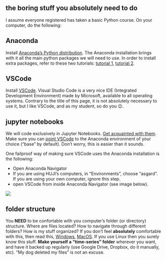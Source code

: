 ## the boring stuff you absolutely need to do

I assume everyone registered has taken a basic Python course.
On your computer, do the following:

## Anaconda
Install [Anaconda's Python distribution](https://www.anaconda.com/download).
The Anaconda installation brings with it all the main python packages we will need to use. In order to install extra packages, refer to these two tutorials: [tutorial 1](https://www.tutorialspoint.com/how-do-i-install-python-packages-in-anaconda), [tutorial 2](https://docs.anaconda.com/free/anaconda/packages/install-packages.html).

## VSCode
Install [VSCode](https://code.visualstudio.com/download).
Visual Studio Code is a very nice IDE (Integrated Development Environment) made by Microsoft, available to all operating systems. Contrary to the title of this page, it is not absolutely necessary to use it, but I like VSCode, and as my student, so do you 😉.

## jupyter notebooks
We will code exclusively in Jupyter Notebooks. [Get acquainted with them](https://code.visualstudio.com/docs/datascience/jupyter-notebooks). Make sure you can [point VSCode](https://opensourceoptions.com/blog/setup-anaconda-python-to-work-with-visual-studio-code-on-windows/) to the Anaconda environment of your choice ("base" by default). Don't worry, this is easier than it sounds.

One failproof way of making sure VSCode uses the Anaconda installation is the following:

- Open Anaconda Navigator
- If you are using HUJI's computers, in "Environments", choose "asgard". If you are using your own computer, ignore this step.
- open VSCode from inside Anaconda Navigator (see image below).

![](anaconda-navigator.png)

## folder structure
You **NEED** to be confortable with you computer's folder (or directory) structure. Where are files located? How to navigate through different folders? How is my stuff organized? If you don't feel **absolutely** comfortable with this, then read this, [Windows](http://www2.westsussex.gov.uk/LearningandDevelopment/IT%20Learning%20Guides/Microsoft%20Windows%207/05%20Working%20with%20folders.pdf), [MacOS](https://recoverit.wondershare.com/mac-tips/mac-finder-tutorial-mac.html). If you use Linux then you surely know this stuff. **Make yourself a "time-series" folder** wherever you want, and have it backed up regularly (use Google Drive, Dropbox, do it manually, etc). "My dog deleted my files" is not an excuse.